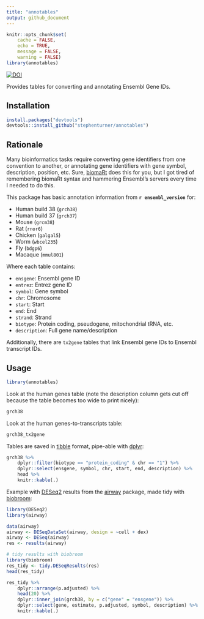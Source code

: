```yaml
---
title: "annotables"
output: github_document
---
```


```r
knitr::opts_chunk$set(
    cache = FALSE,
    echo = TRUE,
    message = FALSE,
    warning = FALSE)
library(annotables)
```

[![DOI](https://zenodo.org/badge/3882/stephenturner/annotables.svg)](https://zenodo.org/badge/latestdoi/3882/stephenturner/annotables)

Provides tables for converting and annotating Ensembl Gene IDs.

## Installation

```r
install.packages("devtools")
devtools::install_github("stephenturner/annotables")
```

## Rationale

Many bioinformatics tasks require converting gene identifiers from one convention to another, or annotating gene identifiers with gene symbol, description, position, etc. Sure, [biomaRt](https://bioconductor.org/packages/release/bioc/html/biomaRt.html) does this for you, but I got tired of remembering biomaRt syntax and hammering Ensembl's servers every time I needed to do this.

This package has basic annotation information from **`r ensembl_version`** for:

-   Human build 38 (`grch38`)
-   Human build 37 (`grch37`)
-   Mouse (`grcm38`)
-   Rat (`rnor6`)
-   Chicken (`galgal5`)
-   Worm (`wbcel235`)
-   Fly (`bdgp6`)
-   Macaque (`mmul801`)

Where each table contains:

-   `ensgene`: Ensembl gene ID
-   `entrez`: Entrez gene ID
-   `symbol`: Gene symbol
-   `chr`: Chromosome
-   `start`: Start
-   `end`: End
-   `strand`: Strand
-   `biotype`: Protein coding, pseudogene, mitochondrial tRNA, etc.
-   `description`: Full gene name/description

Additionally, there are `tx2gene` tables that link Ensembl gene IDs to Ensembl transcript IDs.

## Usage

```r
library(annotables)
```

Look at the human genes table (note the description column gets cut off because the table becomes too wide to print nicely):

```r
grch38
```

Look at the human genes-to-transcripts table:

```r
grch38_tx2gene
```

Tables are saved in [tibble](http://tibble.tidyverse.org) format, pipe-able with [dplyr](http://dplyr.tidyverse.org):

```r
grch38 %>% 
    dplyr::filter(biotype == "protein_coding" & chr == "1") %>% 
    dplyr::select(ensgene, symbol, chr, start, end, description) %>% 
    head %>% 
    knitr::kable(.)
```

Example with [DESeq2](https://bioconductor.org/packages/release/bioc/html/DESeq2.html) results from the [airway](https://bioconductor.org/packages/release/data/experiment/html/airway.html) package, made tidy with [biobroom](http://www.bioconductor.org/packages/devel/bioc/html/biobroom.html):

```r
library(DESeq2)
library(airway)

data(airway)
airway <- DESeqDataSet(airway, design = ~cell + dex)
airway <- DESeq(airway)
res <- results(airway)

# tidy results with biobroom
library(biobroom)
res_tidy <- tidy.DESeqResults(res)
head(res_tidy)
```

```r
res_tidy %>% 
    dplyr::arrange(p.adjusted) %>% 
    head(20) %>% 
    dplyr::inner_join(grch38, by = c("gene" = "ensgene")) %>% 
    dplyr::select(gene, estimate, p.adjusted, symbol, description) %>% 
    knitr::kable(.)
```
